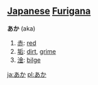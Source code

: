== [[Japanese]] [[Furigana]] ==                             

'''あか''' (aka)

# [[赤]]: [[red]]
# [[垢]]: [[dirt]], [[grime]]
# [[淦]]: [[bilge]]

[[ja:あか]]
[[pl:あか]]